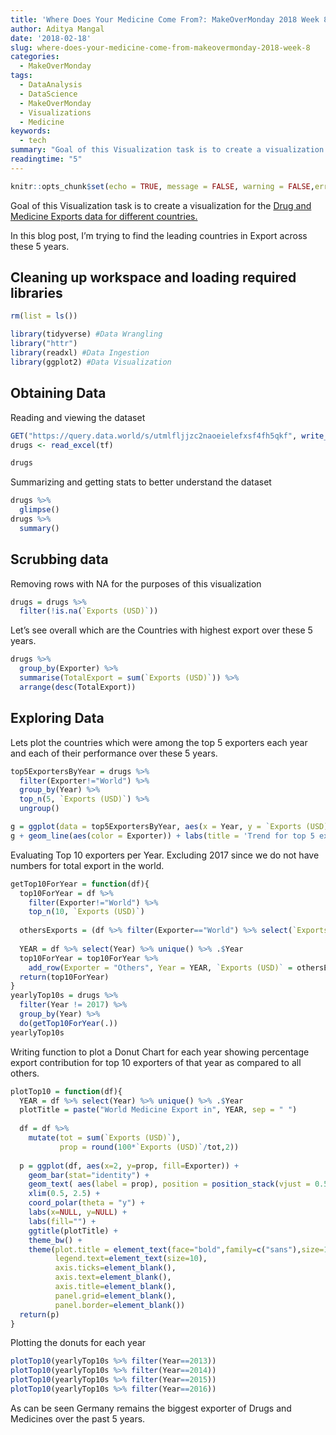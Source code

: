```yaml
---
title: 'Where Does Your Medicine Come From?: MakeOverMonday 2018 Week 8'
author: Aditya Mangal
date: '2018-02-18'
slug: where-does-your-medicine-come-from-makeovermonday-2018-week-8
categories:
  - MakeOverMonday
tags:
  - DataAnalysis
  - DataScience
  - MakeOverMonday
  - Visualizations
  - Medicine
keywords:
  - tech
summary: "Goal of this Visualization task is to create a visualization for the [Drug and Medicine Exports data for different countries.](https://www.trademap.org/Country_SelProduct_TS.aspx?nvpm=1|||||3004|||4|1|1|2|2|1|2|1|1)"
readingtime: "5"
---
```


```r
knitr::opts_chunk$set(echo = TRUE, message = FALSE, warning = FALSE,error = FALSE)
```

Goal of this Visualization task is to create a visualization for the <a href="https://www.trademap.org/Country_SelProduct_TS.aspx?nvpm=1|||||3004|||4|1|1|2|2|1|2|1|1" target="_blank">Drug and Medicine Exports data for different countries.</a>

In this blog post, I'm trying to find the leading countries in Export across these 5 years.

## Cleaning up workspace and loading required libraries

```r
rm(list = ls())
```

```r
library(tidyverse) #Data Wrangling
library("httr")
library(readxl) #Data Ingestion
library(ggplot2) #Data Visualization
```
## Obtaining Data

Reading and viewing the dataset
```r
GET("https://query.data.world/s/utmlfljjzc2naoeielefxsf4fh5qkf", write_disk(tf <- tempfile(fileext = ".xlsx")))
drugs <- read_excel(tf)
```
```r
drugs
```

Summarizing and getting stats to better understand the dataset

```r
drugs %>% 
  glimpse()
drugs %>% 
  summary()
```

## Scrubbing data

Removing rows with NA for the purposes of this visualization

```r
drugs = drugs %>% 
  filter(!is.na(`Exports (USD)`))
```

Let's see overall which are the Countries with highest export over these 5 years.

```r
drugs %>% 
  group_by(Exporter) %>% 
  summarise(TotalExport = sum(`Exports (USD)`)) %>% 
  arrange(desc(TotalExport))
```


## Exploring Data

Lets plot the countries which were among the top 5 exporters each year and each of their performance over these 5 years.
```r
top5ExportersByYear = drugs %>% 
  filter(Exporter!="World") %>% 
  group_by(Year) %>% 
  top_n(5, `Exports (USD)`) %>% 
  ungroup()
```
```r
g = ggplot(data = top5ExportersByYear, aes(x = Year, y = `Exports (USD)`))
g + geom_line(aes(color = Exporter)) + labs(title = 'Trend for top 5 exporters in the world over the years')
```


Evaluating Top 10 exporters per Year. Excluding 2017 since we do not have numbers for total export in the world. 
```r
getTop10ForYear = function(df){
  top10ForYear = df %>% 
    filter(Exporter!="World") %>% 
    top_n(10, `Exports (USD)`)
  
  othersExports = (df %>% filter(Exporter=="World") %>% select(`Exports (USD)`)) - (top10ForYear %>% summarise(Total = sum(`Exports (USD)`)))
  
  YEAR = df %>% select(Year) %>% unique() %>% .$Year
  top10ForYear = top10ForYear %>% 
    add_row(Exporter = "Others", Year = YEAR, `Exports (USD)` = othersExports %>% .$`Exports (USD)`)
  return(top10ForYear)
}
yearlyTop10s = drugs %>% 
  filter(Year != 2017) %>% 
  group_by(Year) %>% 
  do(getTop10ForYear(.))
yearlyTop10s
```
Writing function to plot a Donut Chart for each year showing percentage export contribution for top 10 exporters of that year as compared to all others.
```r
plotTop10 = function(df){
  YEAR = df %>% select(Year) %>% unique() %>% .$Year
  plotTitle = paste("World Medicine Export in", YEAR, sep = " ")
  
  df = df %>% 
    mutate(tot = sum(`Exports (USD)`),
           prop = round(100*`Exports (USD)`/tot,2))
  
  p = ggplot(df, aes(x=2, y=prop, fill=Exporter)) + 
    geom_bar(stat="identity") + 
    geom_text( aes(label = prop), position = position_stack(vjust = 0.5)) + 
    xlim(0.5, 2.5) +
    coord_polar(theta = "y") +
    labs(x=NULL, y=NULL) + 
    labs(fill="") + 
    ggtitle(plotTitle) + 
    theme_bw() + 
    theme(plot.title = element_text(face="bold",family=c("sans"),size=15),
          legend.text=element_text(size=10),
          axis.ticks=element_blank(),
          axis.text=element_blank(),
          axis.title=element_blank(),
          panel.grid=element_blank(),
          panel.border=element_blank())
  return(p)
}
```
Plotting the donuts for each year
```r
plotTop10(yearlyTop10s %>% filter(Year==2013))
plotTop10(yearlyTop10s %>% filter(Year==2014))
plotTop10(yearlyTop10s %>% filter(Year==2015))
plotTop10(yearlyTop10s %>% filter(Year==2016))
```

As can be seen Germany remains the biggest exporter of Drugs and Medicines over the past 5 years.
